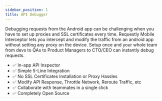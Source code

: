 ```yaml
---
sidebar_position: 1
title: API Debugger
---
```


Debugging requests from the Android app can be challenging when you have to set up proxies and SSL certificates every time. Requestly Mobile Interceptor lets you intercept and modify the traffic from an android app without setting any proxy on the device. Setup once and your whole team from devs to QAs to Product Managers to CTO/CEO can instantly debug requests.

- ✅  In-app API Inspector
- ✅  Simple 5-Line Integration
- ✅  No SSL Certificates Installation or Proxy Hassles
- ✅  Modify API Response, Throttle Network, Reroute Traffic, etc
- ✅  Collaborate with teammates in a single click
- ✅  Completely Open Source